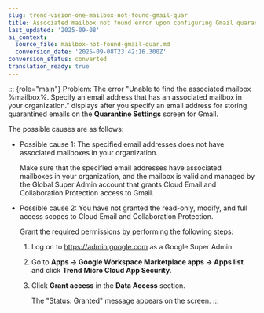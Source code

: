 ```yaml
---
slug: trend-vision-one-mailbox-not-found-gmail-quar
title: Associated mailbox not found error upon configuring Gmail quarantine settings
last_updated: '2025-09-08'
ai_context:
  source_file: mailbox-not-found-gmail-quar.md
  conversion_date: '2025-09-08T23:42:16.300Z'
conversion_status: converted
translation_ready: true
---
```


::: {role="main"}
Problem: The error "Unable to find the associated mailbox %mailbox%. Specify an email address that has an associated mailbox in your organization." displays after you specify an email address for storing quarantined emails on the **Quarantine Settings** screen for Gmail.

The possible causes are as follows:

- Possible cause 1: The specified email addresses does not have associated mailboxes in your organization.

  Make sure that the specified email addresses have associated mailboxes in your organization, and the mailbox is valid and managed by the Global Super Admin account that grants Cloud Email and Collaboration Protection access to Gmail.

- Possible cause 2: You have not granted the read-only, modify, and full access scopes to Cloud Email and Collaboration Protection.

  Grant the required permissions by performing the following steps:

  1.  Log on to <https://admin.google.com> as a Google Super Admin.

  2.  Go to **Apps → Google Workspace Marketplace apps → Apps list** and click **Trend Micro Cloud App Security**.

  3.  Click **Grant access** in the **Data Access** section.

      The "Status: Granted" message appears on the screen.
:::
